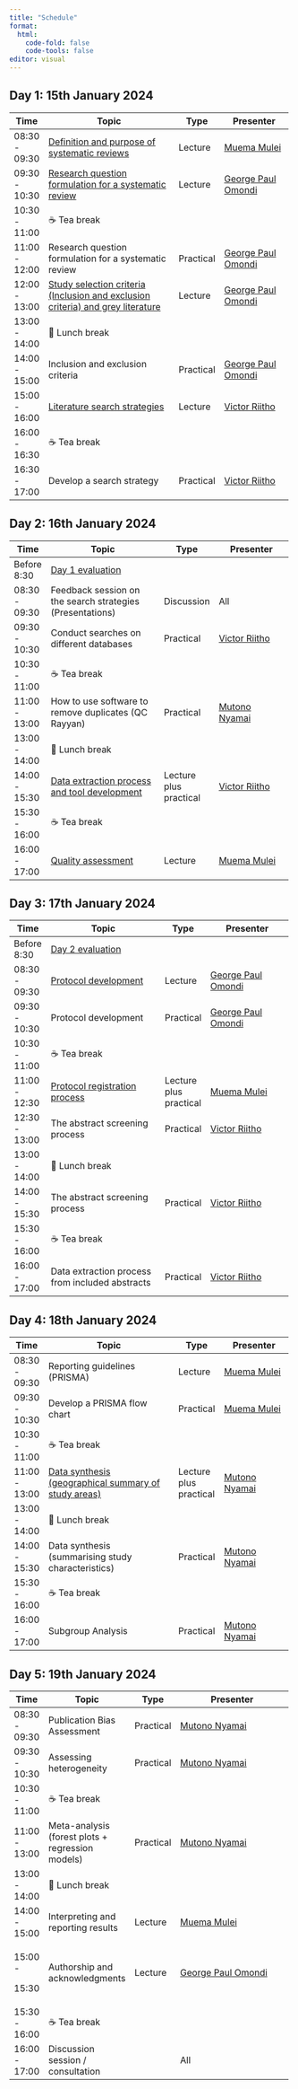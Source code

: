 ```yaml
---
title: "Schedule"
format: 
  html:
    code-fold: false
    code-tools: false
editor: visual
---
```


::: {.callout-note appearance="minimal"}
## Day 1: 15th January 2024
:::

+---------------+--------------------------------------------------------------------------------------------------------------------------------------------------------------------------------------------+-----------+---------------------------------------------------------------------------------------+
| Time          | Topic                                                                                                                                                                                      | Type      | Presenter                                                                             |
+===============+============================================================================================================================================================================================+===========+=======================================================================================+
| 08:30 - 09:30 | [Definition and purpose of systematic reviews](https://docs.google.com/presentation/d/1-N3FvzShffZwHEUSO8rnA0nBr2kz0dLr/edit?usp=share_link&ouid=113648051799093918679&rtpof=true&sd=true) | Lecture   | [Muema Mulei](https://cema-africa.uonbi.ac.ke/people/epidemiology/dr-mulei-muema)     |
+---------------+--------------------------------------------------------------------------------------------------------------------------------------------------------------------------------------------+-----------+---------------------------------------------------------------------------------------+
| 09:30 - 10:30 | [Research question formulation for a systematic review](https://drive.google.com/drive/folders/1CdOdnsk9ntF1hBlm8WLBPM2gvI6DBUb7?usp=share_link)                                           | Lecture   | [George Paul Omondi](https://globalhealthcenter.umn.edu/staff/george-omondi-paul)     |
+---------------+--------------------------------------------------------------------------------------------------------------------------------------------------------------------------------------------+-----------+---------------------------------------------------------------------------------------+
| 10:30 - 11:00 | ☕ Tea break                                                                                                                                                                               |           |                                                                                       |
+---------------+--------------------------------------------------------------------------------------------------------------------------------------------------------------------------------------------+-----------+---------------------------------------------------------------------------------------+
| 11:00 - 12:00 | Research question formulation for a systematic review                                                                                                                                      | Practical | [George Paul Omondi](https://globalhealthcenter.umn.edu/staff/george-omondi-paul)     |
+---------------+--------------------------------------------------------------------------------------------------------------------------------------------------------------------------------------------+-----------+---------------------------------------------------------------------------------------+
| 12:00 - 13:00 | [Study selection criteria (Inclusion and exclusion criteria) and grey literature](https://drive.google.com/file/d/1S3rKyQDk8odwAN1ImQ-vQUYx46zv5ExQ/view?usp=share_link)                   | Lecture   | [George Paul Omondi](https://globalhealthcenter.umn.edu/staff/george-omondi-paul)     |
+---------------+--------------------------------------------------------------------------------------------------------------------------------------------------------------------------------------------+-----------+---------------------------------------------------------------------------------------+
| 13:00 - 14:00 | 🍲 Lunch break                                                                                                                                                                             |           |                                                                                       |
+---------------+--------------------------------------------------------------------------------------------------------------------------------------------------------------------------------------------+-----------+---------------------------------------------------------------------------------------+
| 14:00 - 15:00 | Inclusion and exclusion criteria                                                                                                                                                           | Practical | [George Paul Omondi](https://globalhealthcenter.umn.edu/staff/george-omondi-paul)     |
+---------------+--------------------------------------------------------------------------------------------------------------------------------------------------------------------------------------------+-----------+---------------------------------------------------------------------------------------+
| 15:00 - 16:00 | [Literature search strategies](https://drive.google.com/file/d/12VPFZOzrHz8hVZtIFHcp2YT0NlaNyR2e/view?usp=share_link)                                                                      | Lecture   | [Victor Riitho](https://cema-africa.uonbi.ac.ke/people/epidemiology/dr-victor-riitho) |
+---------------+--------------------------------------------------------------------------------------------------------------------------------------------------------------------------------------------+-----------+---------------------------------------------------------------------------------------+
| 16:00 - 16:30 | ☕ Tea break                                                                                                                                                                               |           |                                                                                       |
+---------------+--------------------------------------------------------------------------------------------------------------------------------------------------------------------------------------------+-----------+---------------------------------------------------------------------------------------+
| 16:30 - 17:00 | Develop a search strategy                                                                                                                                                                  | Practical | [Victor Riitho](https://cema-africa.uonbi.ac.ke/people/epidemiology/dr-victor-riitho) |
+---------------+--------------------------------------------------------------------------------------------------------------------------------------------------------------------------------------------+-----------+---------------------------------------------------------------------------------------+

::: {.callout-note appearance="minimal"}
## Day 2: 16th January 2024
:::

+---------------+---------------------------------------------------------------------------------------------------------------------------------------+------------------------+---------------------------------------------------------------------------------------+
| Time          | Topic                                                                                                                                 | Type                   | Presenter                                                                             |
+===============+=======================================================================================================================================+========================+=======================================================================================+
| Before 8:30   | [Day 1 evaluation](https://forms.gle/DcfTaBpKQo6C4vqw8)                                                                               |                        |                                                                                       |
+---------------+---------------------------------------------------------------------------------------------------------------------------------------+------------------------+---------------------------------------------------------------------------------------+
| 08:30 - 09:30 | Feedback session on the search strategies (Presentations)                                                                             | Discussion             | All                                                                                   |
+---------------+---------------------------------------------------------------------------------------------------------------------------------------+------------------------+---------------------------------------------------------------------------------------+
| 09:30 - 10:30 | Conduct searches on different databases                                                                                               | Practical              | [Victor Riitho](https://cema-africa.uonbi.ac.ke/people/epidemiology/dr-victor-riitho) |
+---------------+---------------------------------------------------------------------------------------------------------------------------------------+------------------------+---------------------------------------------------------------------------------------+
| 10:30 - 11:00 | ☕ Tea break                                                                                                                          |                        |                                                                                       |
+---------------+---------------------------------------------------------------------------------------------------------------------------------------+------------------------+---------------------------------------------------------------------------------------+
| 11:00 - 13:00 | How to use software to remove duplicates (QC Rayyan)                                                                                  | Practical              | [Mutono Nyamai](https://cema-africa.uonbi.ac.ke/people/epidemiology/dr-mutono-nyamai) |
+---------------+---------------------------------------------------------------------------------------------------------------------------------------+------------------------+---------------------------------------------------------------------------------------+
| 13:00 - 14:00 | 🍲 Lunch break                                                                                                                        |                        |                                                                                       |
+---------------+---------------------------------------------------------------------------------------------------------------------------------------+------------------------+---------------------------------------------------------------------------------------+
| 14:00 - 15:30 | [Data extraction process and tool development](https://drive.google.com/file/d/1yn7dpZRUZ38cFO6UXnHP2KvPUUNh5sBX/view?usp=share_link) | Lecture plus practical | [Victor Riitho](https://cema-africa.uonbi.ac.ke/people/epidemiology/dr-victor-riitho) |
+---------------+---------------------------------------------------------------------------------------------------------------------------------------+------------------------+---------------------------------------------------------------------------------------+
| 15:30 - 16:00 | ☕ Tea break                                                                                                                          |                        |                                                                                       |
+---------------+---------------------------------------------------------------------------------------------------------------------------------------+------------------------+---------------------------------------------------------------------------------------+
| 16:00 - 17:00 | [Quality assessment](https://drive.google.com/file/d/1PPektq1-hDFk23x8MDuqUf3SC9V93eG0/view?usp=share_link)                           | Lecture                | [Muema Mulei](https://cema-africa.uonbi.ac.ke/people/epidemiology/dr-mulei-muema)     |
+---------------+---------------------------------------------------------------------------------------------------------------------------------------+------------------------+---------------------------------------------------------------------------------------+

::: {.callout-note appearance="minimal"}
## Day 3: 17th January 2024
:::

+---------------+--------------------------------------------------------------------------------------------------------------------------+------------------------+---------------------------------------------------------------------------------------+
| Time          | Topic                                                                                                                    | Type                   | Presenter                                                                             |
+===============+==========================================================================================================================+========================+=======================================================================================+
| Before 8:30   | [Day 2 evaluation](https://forms.gle/m6LDfHZ3tRBtctyA7)                                                                  |                        |                                                                                       |
+---------------+--------------------------------------------------------------------------------------------------------------------------+------------------------+---------------------------------------------------------------------------------------+
| 08:30 - 09:30 | [Protocol development](https://drive.google.com/drive/folders/1XVwhMmaR629UUVUjX2E8IQpQqTFjKMVr?usp=share_link)          | Lecture                | [George Paul Omondi](https://globalhealthcenter.umn.edu/staff/george-omondi-paul)     |
+---------------+--------------------------------------------------------------------------------------------------------------------------+------------------------+---------------------------------------------------------------------------------------+
| 09:30 - 10:30 | Protocol development                                                                                                     | Practical              | [George Paul Omondi](https://globalhealthcenter.umn.edu/staff/george-omondi-paul)     |
+---------------+--------------------------------------------------------------------------------------------------------------------------+------------------------+---------------------------------------------------------------------------------------+
| 10:30 - 11:00 | ☕ Tea break                                                                                                             |                        |                                                                                       |
+---------------+--------------------------------------------------------------------------------------------------------------------------+------------------------+---------------------------------------------------------------------------------------+
| 11:00 - 12:30 | [Protocol registration process](https://drive.google.com/drive/folders/13Os3PZIvn1kdOMbeA0ofHQEd_8J7CJ2a?usp=share_link) | Lecture plus practical | [Muema Mulei](https://cema-africa.uonbi.ac.ke/people/epidemiology/dr-mulei-muema)     |
+---------------+--------------------------------------------------------------------------------------------------------------------------+------------------------+---------------------------------------------------------------------------------------+
| 12:30 - 13:00 | The abstract screening process                                                                                           | Practical              | [Victor Riitho](https://cema-africa.uonbi.ac.ke/people/epidemiology/dr-victor-riitho) |
+---------------+--------------------------------------------------------------------------------------------------------------------------+------------------------+---------------------------------------------------------------------------------------+
| 13:00 - 14:00 | 🍲 Lunch break                                                                                                           |                        |                                                                                       |
+---------------+--------------------------------------------------------------------------------------------------------------------------+------------------------+---------------------------------------------------------------------------------------+
| 14:00 - 15:30 | The abstract screening process                                                                                           | Practical              | [Victor Riitho](https://cema-africa.uonbi.ac.ke/people/epidemiology/dr-victor-riitho) |
+---------------+--------------------------------------------------------------------------------------------------------------------------+------------------------+---------------------------------------------------------------------------------------+
| 15:30 - 16:00 | ☕ Tea break                                                                                                             |                        |                                                                                       |
+---------------+--------------------------------------------------------------------------------------------------------------------------+------------------------+---------------------------------------------------------------------------------------+
| 16:00 - 17:00 | Data extraction process from included abstracts                                                                          | Practical              | [Victor Riitho](https://cema-africa.uonbi.ac.ke/people/epidemiology/dr-victor-riitho) |
+---------------+--------------------------------------------------------------------------------------------------------------------------+------------------------+---------------------------------------------------------------------------------------+

::: {.callout-note appearance="minimal"}
## Day 4: 18th January 2024
:::

+---------------+--------------------------------------------------------------------------------------------------------------------------------------------------------------------------------+------------------------+---------------------------------------------------------------------------------------+
| Time          | Topic                                                                                                                                                                          | Type                   | Presenter                                                                             |
+===============+================================================================================================================================================================================+========================+=======================================================================================+
| 08:30 - 09:30 | Reporting guidelines (PRISMA)                                                                                                                                                  | Lecture                | [Muema Mulei](https://cema-africa.uonbi.ac.ke/people/epidemiology/dr-mulei-muema)     |
+---------------+--------------------------------------------------------------------------------------------------------------------------------------------------------------------------------+------------------------+---------------------------------------------------------------------------------------+
| 09:30 - 10:30 | Develop a PRISMA flow chart                                                                                                                                                    | Practical              | [Muema Mulei](https://cema-africa.uonbi.ac.ke/people/epidemiology/dr-mulei-muema)     |
+---------------+--------------------------------------------------------------------------------------------------------------------------------------------------------------------------------+------------------------+---------------------------------------------------------------------------------------+
| 10:30 - 11:00 | ☕ Tea break                                                                                                                                                                   |                        |                                                                                       |
+---------------+--------------------------------------------------------------------------------------------------------------------------------------------------------------------------------+------------------------+---------------------------------------------------------------------------------------+
| 11:00 - 13:00 | [Data synthesis (geographical summary of study areas)](https://www.dropbox.com/scl/fi/a1ds1x4hefr61knadseo3/screened_abstracts_oncho.csv?rlkey=1etbntloi5rksw1z4aoohidud&dl=0) | Lecture plus practical | [Mutono Nyamai](https://cema-africa.uonbi.ac.ke/people/epidemiology/dr-mutono-nyamai) |
+---------------+--------------------------------------------------------------------------------------------------------------------------------------------------------------------------------+------------------------+---------------------------------------------------------------------------------------+
| 13:00 - 14:00 | 🍲 Lunch break                                                                                                                                                                 |                        |                                                                                       |
+---------------+--------------------------------------------------------------------------------------------------------------------------------------------------------------------------------+------------------------+---------------------------------------------------------------------------------------+
| 14:00 - 15:30 | Data synthesis (summarising study characteristics)                                                                                                                             | Practical              | [Mutono Nyamai](https://cema-africa.uonbi.ac.ke/people/epidemiology/dr-mutono-nyamai) |
+---------------+--------------------------------------------------------------------------------------------------------------------------------------------------------------------------------+------------------------+---------------------------------------------------------------------------------------+
| 15:30 - 16:00 | ☕ Tea break                                                                                                                                                                   |                        |                                                                                       |
+---------------+--------------------------------------------------------------------------------------------------------------------------------------------------------------------------------+------------------------+---------------------------------------------------------------------------------------+
| 16:00 - 17:00 | Subgroup Analysis                                                                                                                                                              | Practical              | [Mutono Nyamai](https://cema-africa.uonbi.ac.ke/people/epidemiology/dr-mutono-nyamai) |
+---------------+--------------------------------------------------------------------------------------------------------------------------------------------------------------------------------+------------------------+---------------------------------------------------------------------------------------+

::: {.callout-note appearance="minimal"}
## Day 5: 19th January 2024
:::

+---------------+--------------------------------------------------+-----------+---------------------------------------------------------------------------------------+
| Time          | Topic                                            | Type      | Presenter                                                                             |
+===============+==================================================+===========+=======================================================================================+
| 08:30 - 09:30 | Publication Bias Assessment                      | Practical | [Mutono Nyamai](https://cema-africa.uonbi.ac.ke/people/epidemiology/dr-mutono-nyamai) |
+---------------+--------------------------------------------------+-----------+---------------------------------------------------------------------------------------+
| 09:30 - 10:30 | Assessing heterogeneity                          | Practical | [Mutono Nyamai](https://cema-africa.uonbi.ac.ke/people/epidemiology/dr-mutono-nyamai) |
+---------------+--------------------------------------------------+-----------+---------------------------------------------------------------------------------------+
| 10:30 - 11:00 | ☕ Tea break                                     |           |                                                                                       |
+---------------+--------------------------------------------------+-----------+---------------------------------------------------------------------------------------+
| 11:00 - 13:00 | Meta-analysis (forest plots + regression models) | Practical | [Mutono Nyamai](https://cema-africa.uonbi.ac.ke/people/epidemiology/dr-mutono-nyamai) |
+---------------+--------------------------------------------------+-----------+---------------------------------------------------------------------------------------+
| 13:00 - 14:00 | 🍲 Lunch break                                   |           |                                                                                       |
+---------------+--------------------------------------------------+-----------+---------------------------------------------------------------------------------------+
| 14:00 - 15:00 | Interpreting and reporting results               | Lecture   | [Muema Mulei](https://cema-africa.uonbi.ac.ke/people/epidemiology/dr-mulei-muema)     |
+---------------+--------------------------------------------------+-----------+---------------------------------------------------------------------------------------+
| 15:00 -       | Authorship and acknowledgments                   | Lecture   | [George Paul Omondi](https://globalhealthcenter.umn.edu/staff/george-omondi-paul)     |
|               |                                                  |           |                                                                                       |
| 15:30         |                                                  |           |                                                                                       |
+---------------+--------------------------------------------------+-----------+---------------------------------------------------------------------------------------+
| 15:30 - 16:00 | ☕ Tea break                                     |           |                                                                                       |
+---------------+--------------------------------------------------+-----------+---------------------------------------------------------------------------------------+
| 16:00 - 17:00 | Discussion session / consultation                |           | All                                                                                   |
+---------------+--------------------------------------------------+-----------+---------------------------------------------------------------------------------------+
